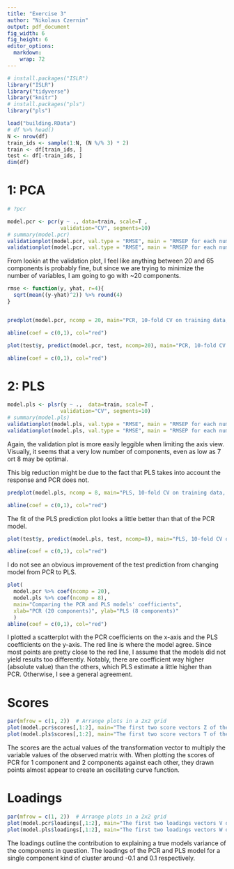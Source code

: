 ```yaml
---
title: "Exercise 3"
author: "Nikolaus Czernin"
output: pdf_document
fig_width: 6 
fig_height: 6
editor_options: 
  markdown: 
    wrap: 72
---
```


```r
# install.packages("ISLR")
library("ISLR")
library("tidyverse")
library("knitr")
# install.packages("pls")
library("pls")

```

```r
load("building.RData")
# df %>% head()
N <- nrow(df)
train_ids <- sample(1:N, (N %/% 3) * 2)
train <- df[train_ids, ]
test <- df[-train_ids, ]
dim(df)
```

# 1: PCA

```r
# ?pcr

model.pcr <- pcr(y ~ ., data=train, scale=T ,
                 validation="CV", segments=10)
# summary(model.pcr)
validationplot(model.pcr, val.type = "RMSE", main = "RMSEP for each number of components", log = "y")
validationplot(model.pcr, val.type = "RMSE", main = "RMSEP for each number of components", log = "y", xlim=c(0, 60))

```

From lookin at the validation plot, I feel like anything between 20 and
65 components is probably fine, but since we are trying to minimize the
number of variables, I am going to go with \~20 components.

```r
rmse <- function(y, yhat, r=4){
  sqrt(mean((y-yhat)^2)) %>% round(4)
}


predplot(model.pcr, ncomp = 20, main="PCR, 10-fold CV on training data, 20 components\n RMSE:" %>% paste(rmse(train$y, predict(model.pcr, train, ncomp=20))))

abline(coef = c(0,1), col="red")

```

```r

plot(test$y, predict(model.pcr, test, ncomp=20), main="PCR, 10-fold CV on test data, 20 components\n RMSE:" %>% paste(rmse(test$y, predict(model.pcr, test, ncomp=20))))

abline(coef = c(0,1), col="red")

```

# 2: PLS

```r
model.pls <- plsr(y ~ .,  data=train, scale=T ,
                 validation="CV", segments=10)
# summary(model.pls)
validationplot(model.pls, val.type = "RMSE", main = "RMSEP for each number of components", log = "y")
validationplot(model.pls, val.type = "RMSE", main = "RMSEP for each number of components", log = "y", xlim=c(0, 60))

```

Again, the validation plot is more easily leggible when limiting the
axis view. Visually, it seems that a very low number of components, even
as low as 7 ort 8 may be optimal.

This big reduction might be due to the fact that PLS takes into account
the response and PCR does not.

```r

predplot(model.pls, ncomp = 8, main="PLS, 10-fold CV on training data, 8 components\n RMSE:" %>% paste(rmse(train$y, predict(model.pls, train, ncomp=8))))

abline(coef = c(0,1), col="red")

```

The fit of the PLS prediction plot looks a little better than that of
the PCR model.

```r
plot(test$y, predict(model.pls, test, ncomp=8), main="PLS, 10-fold CV on test data, 8 components\n RMSE:" %>% paste(rmse(test$y, predict(model.pls, test, ncomp=8))))

abline(coef = c(0,1), col="red")
```

I do not see an obvious improvement of the test prediction from changing
model from PCR to PLS.

```r
plot(
  model.pcr %>% coef(ncomp = 20),
  model.pls %>% coef(ncomp = 8),
  main="Comparing the PCR and PLS models' coefficients",
  xlab="PCR (20 components)", ylab="PLS (8 components)"
  )
abline(coef = c(0,1), col="red")

```

I plotted a scatterplot with the PCR coefficients on the x-axis and the
PLS coefficients on the y-axis. The red line is where the model agree.
Since most points are pretty close to the red line, I assume that the
models did not yield results too differently. Notably, there are
coefficient way higher (absolute value) than the others, which PLS
estimate a little higher than PCR. Otherwise, I see a general agreement.

# Scores

```r
par(mfrow = c(1, 2))  # Arrange plots in a 2x2 grid
plot(model.pcr$scores[,1:2], main="The first two score vectors Z of the PCR model")
plot(model.pls$scores[,1:2], main="The first two score vectors T of the PLS model")

```

The scores are the actual values of the transformation vector to
multiply the variable values of the observed matrix with. When plotting
the scores of PCR for 1 component and 2 components against each other,
they drawn points almost appear to create an oscillating curve function.

# Loadings

```r
par(mfrow = c(1, 2))  # Arrange plots in a 2x2 grid
plot(model.pcr$loadings[,1:2], main="The first two loadings vectors V of the PCR model")
plot(model.pls$loadings[,1:2], main="The first two loadings vectors W of the PLS model")

```

The loadings outline the contribution to explaining a true models
variance of the components in question. The loadings of the PCR and PLS
model for a single component kind of cluster around -0.1 and 0.1
respectively.
